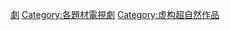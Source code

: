 
[[Category:超常現象題材作品|劇]]
[[Category:各題材電視劇‎|Category:各題材電視劇‎]]
[[Category:虚构超自然作品|Category:虚构超自然作品]]
